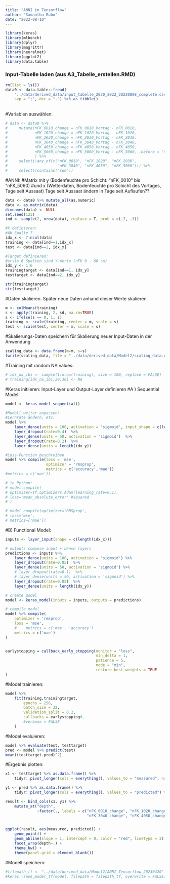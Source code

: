 ```yaml
---
title: "ANNI in Tensorflow"
author: "Samantha Rubo"
date: "2022-08-10"
---
```



```r
library(keras)
library(mlbench)
library(dplyr)
library(magrittr)
library(neuralnet)
library(ggplot2)
library(data.table)
```


### Input-Tabelle laden (aus A3_Tabelle_erstellen.RMD)
```r
rm(list = ls())
data0 <- data.table::fread(
    "../data/derived_data/input_tabelle_2020_2022_20220808_complete.csv", 
    sep = ";", dec = ".") %>% as_tibble()

```
\
#Variablen auswählen:
```r
# data <- data0 %>%
#     mutate(nFK_0010_change = nFK_0010_Vortag - nFK_0010,
#            nFK_1020_change = nFK_1020_Vortag - nFK_1020,
#            nFK_2030_change = nFK_2030_Vortag - nFK_2030,
#            nFK_3040_change = nFK_3040_Vortag - nFK_3040,
#            nFK_4050_change = nFK_4050_Vortag - nFK_4050,
#            nFK_5060_change = nFK_5060_Vortag - nFK_5060, .before = "nFK_0010"
#            ) %>%
#     select(!any_of(c("nFK_0010", "nFK_1020", "nFK_2030", 
#                      "nFK_3040", "nFK_4050", "nFK_5060"))) %>%
#     select(!contains("sum"))
```

#ANNI: 
#Matrix mit y (Bodenfeuchte pro Schicht: "nFK_0010" bis "nFK_5060)
#und x (Wetterdaten, Bodenfeuchte pro Schicht des Vortages, Tage seit Aussaat) 
Tage seit Aussaat ändern in Tage seit Auflaufen??
```r
data <- data0 %>% mutate_all(as.numeric)
data <- as.matrix(data)
dimnames(data) <- NULL
set.seed(123)
ind <- sample(2, nrow(data), replace = T, prob = c(.7, .3))

#X definieren:
#Ab Spalte 7
idx_x <- 7:ncol(data)
training <- data[ind==1,idx_x]
test <- data[ind==2, idx_x]

#Target definieren:
#erste 6 Spalten sind Y-Werte (nFK 0 - 60 cm)
idx_y <- 1:6
trainingtarget <- data[ind==1, idx_y] 
testtarget <- data[ind==2, idx_y]

str(trainingtarget)
str(testtarget)
```


#Daten skalieren. 
Später neue Daten anhand dieser Werte skalieren
```r
m <- colMeans(training)
s <- apply(training, 2, sd, na.rm=TRUE)
s <- ifelse(s == 0, 1, s)
training <- scale(training, center = m, scale = s)
test <- scale(test, center = m, scale = s)
```

#Skalierungs-Daten speichern für Skalierung neuer Input-Daten in der Anwendung
```r
scaling_data <- data.frame(m=m, s=s)
fwrite(scaling_data, file = "../data/derived_data/Model2/scaling_data.csv")
```


#Training mit random NA values:
```r
# idx_na_ibi <- sample(1:nrow(training), size = 100, replace = FALSE)
# training[idx_na_ibi,29:30] <- NA
```

#Keras initiieren: Input-Layer und Output-Layer definieren
#A ) Sequential Model
```r
model <- keras_model_sequential()

#Modell weiter anpassen:
#Lernrate ändern, etc.
model %>%
    layer_dense(units = 100, activation = 'sigmoid', input_shape = c(length(idx_x))) %>%
    layer_dropout(rate=0.4)  %>%
    layer_dense(units = 50, activation = 'sigmoid')  %>%
    layer_dropout(rate=0.2)  %>%
    layer_dense(units = length(idx_y))

#Loss-Function beschreiben
model %>% compile(loss = 'mse',
                  optimizer = 'rmsprop', 
                  metrics = c('accuracy','mae')) 
#metrics = c('mae'))

# in Python:
# model.compile(
# optimizer=tf.optimizers.Adam(learning_rate=0.1),
# loss='mean_absolute_error' #squared
# )

# model.compile(optimizer='RMSprop',
# loss='mse',
# metrics=['mae'])
```

#B) Functional Model:
```r
inputs <- layer_input(shape = c(length(idx_x)))

# outputs compose input + dense layers
predictions <- inputs %>%
    layer_dense(units = 100, activation = 'sigmoid') %>%
    layer_dropout(rate=0.05)  %>%
    layer_dense(units = 50, activation = 'sigmoid') %>%
    # layer_dropout(rate=0.1)  %>%
    # layer_dense(units = 50, activation = 'sigmoid') %>%
    layer_dropout(rate=0.05)  %>%
    layer_dense(units = length(idx_y))

# create model
model <- keras_model(inputs = inputs, outputs = predictions)

# compile model
model %>% compile(
    optimizer = 'rmsprop',
    loss = 'mse',
    #    metrics = c('mae', 'accuracy')
    metrics = c('mae')
)


earlystopping = callback_early_stopping(monitor = "loss", 
                                        min_delta = 1, 
                                        patience = 5, 
                                        mode = "min", 
                                        restore_best_weights = TRUE                                            
)
```


#Model trainieren:
```r
model %>%          
    fit(training,trainingtarget, 
        epochs = 256,
        batch_size = 32,
        validation_split = 0.2, 
        callbacks = earlystopping#,
        #verbose = FALSE
    )
```

#Model evaluieren:
```r
model %>% evaluate(test, testtarget)
pred <- model %>% predict(test)
mean((testtarget-pred)^2) 
```

#Ergebnis plotten:
```r
x1 <- testtarget %>% as.data.frame() %>% 
    tidyr::pivot_longer(cols = everything(), values_to = "measured", names_to = "depth")

y1 <- pred %>% as.data.frame() %>% 
    tidyr::pivot_longer(cols = everything(), values_to = "predicted") %>% select(predicted)

result <- bind_cols(x1, y1) %>% 
    mutate_at("depth", 
              ~factor(., labels = c("nFK_0010_change", "nFK_1020_change", "nFK_2030_change", 
                                    "nFK_3040_change", "nFK_4050_change", "nFK_5060_change") ))


ggplot(result, aes(measured, predicted)) + 
    geom_point() + 
    geom_abline(slope = 1, intercept = 0, color = "red", linetype = 2) + 
    facet_wrap(depth~.) + 
    theme_bw() + 
    theme(panel.grid = element_blank())
```


#Modell speichern:
```r
#filepath_tf <- "../data/derived_data/Model2/ANNI_Tensorflow_20230420"
#keras::save_model_tf(model, filepath = filepath_tf, overwrite = FALSE)
```



<!-- #Gespiechertes Modell laden: -->
<!-- ```{r, eval=FALSE} -->
<!-- filepath_tf <- "../data/derived_data/Model2/ANNI_Tensorflow_20230420" -->

<!-- new_model <- load_model_tf(filepath_tf) -->
<!-- ``` -->

<!-- ```{r, eval=FALSE} -->
<!-- # Check its architecture -->
<!-- summary(new_model) -->

<!-- # fs::dir_tree(filepath_tf) #Ordnerstruktur anzeigen lassen: -->

<!-- # Anwendung des gelandeden Modells wie oben: -->
<!-- new_model %>% evaluate(test, testtarget) -->
<!-- pred <- new_model %>% predict(test) -->
<!-- mean((testtarget-pred)^2) -->
<!-- ``` -->







